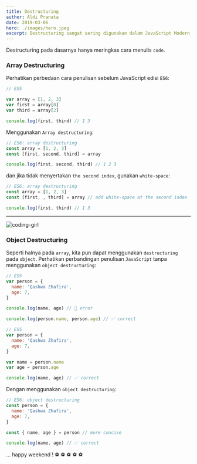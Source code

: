 ```yaml
---
title: Destructuring
author: Aldi Pranata
date: 2019-03-06
hero: ./images/hero.jpeg
excerpt: Destructuring sangat sering digunakan dalam JavaScript Modern untuk menulis kode lebih concise.
---
```


Destructuring pada dasarnya hanya meringkas cara menulis `code`.

### Array Destructuring

Perhatikan perbedaan cara penulisan sebelum JavaScript edisi `ES6`:

```js
// ES5

var array = [1, 2, 3]
var first = array[0]
var third = array[2]

console.log(first, third) // 1 3
```

Menggunakan `Array destructuring`:

```javascript {3}
// ES6: array destructuring
const array = [1, 2, 3]
const [first, second, third] = array

console.log(first, second, third) // 1 2 3
```

dan jika tidak menyertakan `the second index`, gunakan `white-space`:

```js {3}
// ES6: array destructuring
const array = [1, 2, 3]
const [first, , third] = array // add white-space at the second index

console.log(first, third) // 1 3
```

---

![coding-girl](https://source.unsplash.com/NdFREMS5P08)

### Object Destructuring

Seperti halnya pada `array`, kita pun dapat menggunakan `destructuring` pada `object`. Perhatikan perbandingan penulisan `JavaScript` tanpa menggunakan `object destructuring`:

```js
// ES5
var person = {
  name: 'Qashwa Zhafira',
  age: 7,
}

console.log(name, age) // 🔴 error

console.log(person.name, person.age) // ✅ correct
```

```js
// ES5
var person = {
  name: 'Qashwa Zhafira',
  age: 7,
}

var name = person.name
var age = person.age

console.log(name, age) // ✅ correct
```

Dengan menggunakan `object destructuring`:

```js {7}
// ES6: object destructuring
const person = {
  name: 'Qashwa Zhafira',
  age: 7,
}

const { name, age } = person // more concise

console.log(name, age) // ✅ correct
```

... happy weekend !
⚽ ⚽ ⚽ ⚽ ⚽

